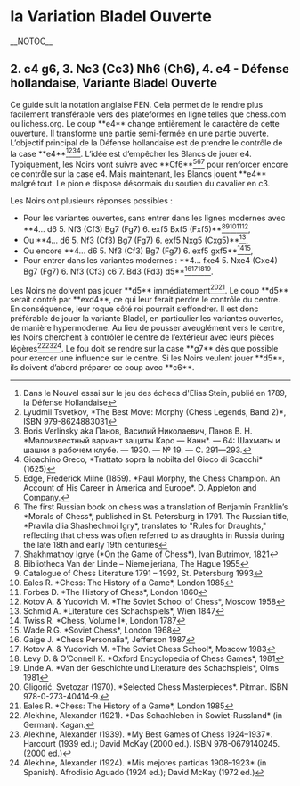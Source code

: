 =la Variation Bladel Ouverte=__NOTOC__

{{Diagramme d'échecs
| tright
| '''Ouverture Bladel'''
<!--
 8 -->|rd|nd|bd|qd|kd|bd|__|rd<!--
 7 -->|pd|pd|pd|pd|pd|__|pd|pd<!--
 6 -->|__|__|__|__|__|__|nd|__<!--
 5 -->|__|__|__|__|__|pd|__|__<!--
 4 -->|__|__|pl|pl|pl|__|__|__<!--
 3 -->|__|__|nl|__|__|__|__|__<!--
 2 -->|pl|pl|__|__|__|pl|pl|pl<!--
 1 -->|rl|__|bl|ql|kl|bl|nl|rl<!--
       a  b  c  d  e  f  g  h
-->| '''Style : ''' ouverture semi-fermée, défense agressive <br>
'''ECO : ''' [[A84]] <br>
'''Après : ''' 1. d4 f5 2. c4 g6 3. Nc3 Nh6 4. e4
}}


== 2. c4 g6, 3. Nc3 (Cc3) Nh6 (Ch6), 4. e4 - Défense hollandaise, Variante Bladel Ouverte ==

Ce guide suit la notation anglaise FEN. Cela permet de le rendre plus facilement transférable vers des plateformes en ligne telles que chess.com ou lichess.org.
Le coup **e4** change entièrement le caractère de cette ouverture. Il transforme une partie semi-fermée en une partie ouverte.
L’objectif principal de la Défense hollandaise est de prendre le contrôle de la case **e4**<ref>Dans le Nouvel essai sur le jeu des échecs d'Elias Stein, publié en 1789, la Défense Hollandaise</ref><ref>Lyudmil Tsvetkov, *The Best Move: Morphy (Chess Legends, Band 2)*, ISBN 979-8624883031</ref><ref>Boris Verlinsky aka Панов, Василий Николаевич, Панов В. Н. *Малоизвестный вариант защиты Каро — Канн*. — 64: Шахматы и шашки в рабочем клубе. — 1930. — № 19. — С. 291—293.</ref><ref>Gioachino Greco, *Trattato sopra la nobilta del Gioco di Scacchi* (1625)</ref>. L’idée est d’empêcher les Blancs de jouer e4. Typiquement, les Noirs vont suivre avec **Cf6**<ref>Edge, Frederick Milne (1859). *Paul Morphy, the Chess Champion. An Account of His Career in America and Europe*. D. Appleton and Company.</ref><ref>The first Russian book on chess was a translation of Benjamin Franklin’s *Morals of Chess*, published in St. Petersburg in 1791. The Russian title, *Pravila dlia Shashechnoi Igry*, translates to "Rules for Draughts," reflecting that chess was often referred to as draughts in Russia during the late 18th and early 19th centuries</ref><ref>Shakhmatnoy Igrye (*On the Game of Chess*), Ivan Butrimov, 1821</ref> pour renforcer encore ce contrôle sur la case e4. Mais maintenant, les Blancs jouent **e4** malgré tout. Le pion e dispose désormais du soutien du cavalier en c3.

Les Noirs ont plusieurs réponses possibles :
* Pour les variantes ouvertes, sans entrer dans les lignes modernes avec **4... d6 5. Nf3 (Cf3) Bg7 (Fg7) 6. exf5 Bxf5 (Fxf5)**<ref>Bibliotheca Van der Linde – Niemeijeriana, The Hague 1955</ref><ref>Catalogue of Chess Literature 1791 – 1992, St. Petersburg 1993</ref><ref>Eales R. *Chess: The History of a Game*, London 1985</ref><ref>Forbes D. *The History of Chess*, London 1860</ref><ref>Kotov A. & Yudovich M. *The Soviet School of Chess*, Moscow 1958</ref>,
* Ou **4... d6 5. Nf3 (Cf3) Bg7 (Fg7) 6. exf5 Nxg5 (Cxg5)**<ref>Schmid A. *Literature des Schachspiels*, Wien 1847</ref>,
* Ou encore **4... d6 5. Nf3 (Cf3) Bg7 (Fg7) 6. exf5 gxf5**<ref>Twiss R. *Chess, Volume I*, London 1787</ref><ref>Wade R.G. *Soviet Chess*, London 1968</ref>,
* Pour entrer dans les variantes modernes : **4... fxe4 5. Nxe4 (Cxe4) Bg7 (Fg7) 6. Nf3 (Cf3) c6 7. Bd3 (Fd3) d5**<ref>Gaige J. *Chess Personalia*, Jefferson 1987</ref><ref>Kotov A. & Yudovich M. *The Soviet Chess School*, Moscow 1983</ref><ref>Levy D. & O’Connell K. *Oxford Encyclopedia of Chess Games*, 1981</ref><ref>Linde A. *Van der Geschichte und Literature des Schachspiels*, Olms 1981</ref>.

Les Noirs ne doivent pas jouer **d5** immédiatement<ref>Gligorić, Svetozar (1970). *Selected Chess Masterpieces*. Pitman. ISBN 978-0-273-40414-9.</ref><ref>Eales R. *Chess: The History of a Game*, London 1985</ref>. Le coup **d5** serait contré par **exd4**, ce qui leur ferait perdre le contrôle du centre. En conséquence, leur roque côté roi pourrait s’effondrer. Il est donc préférable de jouer la variante Bladel, en particulier les variantes ouvertes, de manière hypermoderne. Au lieu de pousser aveuglément vers le centre, les Noirs cherchent à contrôler le centre de l’extérieur avec leurs pièces légères<ref>Alekhine, Alexander (1921). *Das Schachleben in Sowiet-Russland* (in German). Kagan.</ref><ref>Alekhine, Alexander (1939). *My Best Games of Chess 1924–1937*. Harcourt (1939 ed.); David McKay (2000 ed.). ISBN 978-0679140245. (2000 ed.)</ref><ref>Alekhine, Alexander (1924). *Mis mejores partidas 1908–1923* (in Spanish). Afrodisio Aguado (1924 ed.); David McKay (1972 ed.)</ref>. Le fou doit se rendre sur la case **g7** dès que possible pour exercer une influence sur le centre. Si les Noirs veulent jouer **d5**, ils doivent d’abord préparer ce coup avec **c6**.
